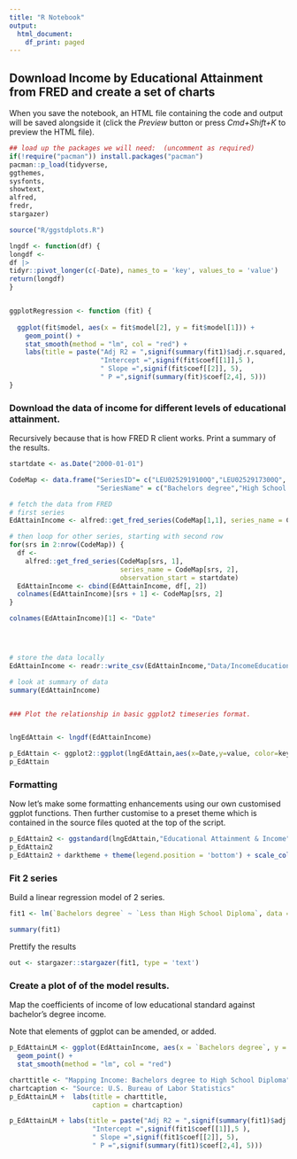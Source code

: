 ```yaml
---
title: "R Notebook"
output:
  html_document:
    df_print: paged
---
```


## Download Income by Educational Attainment from FRED and create a set of charts

When you save the notebook, an HTML file containing the code and output will be saved alongside it (click the *Preview* button or press *Cmd+Shift+K* to preview the HTML file).

```r
## load up the packages we will need:  (uncomment as required)
if(!require("pacman")) install.packages("pacman")
pacman::p_load(tidyverse,
ggthemes,
sysfonts,
showtext,
alfred,
fredr,
stargazer)

source("R/ggstdplots.R")

lngdf <- function(df) {
longdf <-
df |>
tidyr::pivot_longer(c(-Date), names_to = 'key', values_to = 'value')
return(longdf)
}


ggplotRegression <- function (fit) {
  
  ggplot(fit$model, aes(x = fit$model[2], y = fit$model[1])) + 
    geom_point() +
    stat_smooth(method = "lm", col = "red") +
    labs(title = paste("Adj R2 = ",signif(summary(fit1)$adj.r.squared, 5),
                       "Intercept =",signif(fit$coef[[1]],5 ),
                       " Slope =",signif(fit$coef[[2]], 5),
                       " P =",signif(summary(fit)$coef[2,4], 5)))
}


```

### Download the data of income for different levels of educational attainment.

Recursively because that is how FRED R client works. Print a summary of the results.

```r

startdate <- as.Date("2000-01-01")

CodeMap <- data.frame("SeriesID"= c("LEU0252919100Q","LEU0252917300Q",	"LEU0252916700Q"),
                      "SeriesName" = c("Bachelors degree","High School diploma only", "Less than High School Diploma"))

# fetch the data from FRED
# first series
EdAttainIncome <- alfred::get_fred_series(CodeMap[1,1], series_name = CodeMap[1,2], observation_start = startdate)

# then loop for other series, starting with second row
for(srs in 2:nrow(CodeMap)) {
  df <-
    alfred::get_fred_series(CodeMap[srs, 1],
                            series_name = CodeMap[srs, 2],
                            observation_start = startdate)
  EdAttainIncome <- cbind(EdAttainIncome, df[, 2])
  colnames(EdAttainIncome)[srs + 1] <- CodeMap[srs, 2]
}

colnames(EdAttainIncome)[1] <- "Date"




# store the data locally
EdAttainIncome <- readr::write_csv(EdAttainIncome,"Data/IncomeEducationalAttainment.csv")
```

```r
# look at summary of data
summary(EdAttainIncome)


### Plot the relationship in basic ggplot2 timeseries format.


lngEdAttain <- lngdf(EdAttainIncome)

p_EdAttain <- ggplot2::ggplot(lngEdAttain,aes(x=Date,y=value, color=key)) + geom_line()
p_EdAttain
```

### Formatting

Now let's make some formatting enhancements using our own customised ggplot functions. Then further customise to a preset theme which is contained in the source files quoted at the top of the script.

```r
p_EdAttain2 <- ggstandard(lngEdAttain,"Educational Attainment & Income","Source:  U.S. Bureau of Labor Statistics, HedgeAnalytics","5 years","US$ weekly")
p_EdAttain2
p_EdAttain2 + darktheme + theme(legend.position = 'bottom') + scale_color_HA_qualitative()
```

### Fit 2 series

Build a linear regression model of 2 series.

```r
fit1 <- lm(`Bachelors degree` ~ `Less than High School Diploma`, data = EdAttainIncome)

summary(fit1)


```
Prettify the results

```r
out <- stargazer::stargazer(fit1, type = 'text')
```
### Create a plot of of the model results.

Map the coefficients of income of low educational standard against bachelor's degree income.

Note that elements of ggplot can be amended, or added.

```r
p_EdAttainLM <- ggplot(EdAttainIncome, aes(x = `Bachelors degree`, y = `Less than High School Diploma`)) + 
  geom_point() +
  stat_smooth(method = "lm", col = "red")

charttitle <- "Mapping Income: Bachelors degree to High School Diploma"
chartcaption <- "Source: U.S. Bureau of Labor Statistics"
p_EdAttainLM +  labs(title = charttitle,
                     caption = chartcaption) 

p_EdAttainLM + labs(title = paste("Adj R2 = ",signif(summary(fit1)$adj.r.squared, 5),
                     "Intercept =",signif(fit1$coef[[1]],5 ),
                     " Slope =",signif(fit1$coef[[2]], 5),
                     " P =",signif(summary(fit1)$coef[2,4], 5)))

```

